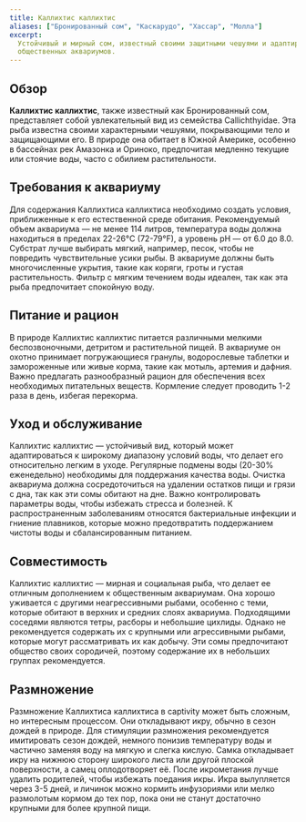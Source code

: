 ```yaml
---
title: Каллихтис каллихтис
aliases: ["Бронированный сом", "Каскарудо", "Хассар", "Молла"]
excerpt:
  Устойчивый и мирный сом, известный своими защитными чешуями и адаптируемостью к различным условиям воды. Идеален для
  общественных аквариумов.
---
```


## Обзор

**Каллихтис каллихтис**, также известный как Бронированный сом, представляет собой увлекательный вид из семейства
Callichthyidae. Эта рыба известна своими характерными чешуями, покрывающими тело и защищающими его. В природе она
обитает в Южной Америке, особенно в бассейнах рек Амазонка и Ориноко, предпочитая медленно текущие или стоячие воды,
часто с обилием растительности.

## Требования к аквариуму

Для содержания Каллихтиса каллихтиса необходимо создать условия, приближенные к его естественной среде обитания.
Рекомендуемый объем аквариума — не менее 114 литров, температура воды должна находиться в пределах 22-26°C (72-79°F), а
уровень pH — от 6.0 до 8.0. Субстрат лучше выбирать мягкий, например, песок, чтобы не повредить чувствительные усики
рыбы. В аквариуме должны быть многочисленные укрытия, такие как коряги, гроты и густая растительность. Фильтр с мягким
течением воды идеален, так как эта рыба предпочитает спокойную воду.

## Питание и рацион

В природе Каллихтис каллихтис питается различными мелкими беспозвоночными, детритом и растительной пищей. В аквариуме он
охотно принимает погружающиеся гранулы, водорослевые таблетки и замороженные или живые корма, такие как мотыль, артемия
и дафния. Важно предлагать разнообразный рацион для обеспечения всех необходимых питательных веществ. Кормление следует
проводить 1-2 раза в день, избегая перекорма.

## Уход и обслуживание

Каллихтис каллихтис — устойчивый вид, который может адаптироваться к широкому диапазону условий воды, что делает его
относительно легким в уходе. Регулярные подмены воды (20-30% еженедельно) необходимы для поддержания качества воды.
Очистка аквариума должна сосредоточиться на удалении остатков пищи и грязи с дна, так как эти сомы обитают на дне. Важно
контролировать параметры воды, чтобы избежать стресса и болезней. К распространенным заболеваниям относятся
бактериальные инфекции и гниение плавников, которые можно предотвратить поддержанием чистоты воды и сбалансированным
питанием.

## Совместимость

Каллихтис каллихтис — мирная и социальная рыба, что делает ее отличным дополнением к общественным аквариумам. Она хорошо
уживается с другими неагрессивными рыбами, особенно с теми, которые обитают в верхних и средних слоях аквариума.
Подходящими соседями являются тетры, расборы и небольшие цихлиды. Однако не рекомендуется содержать их с крупными или
агрессивными рыбами, которые могут рассматривать их как добычу. Эти сомы предпочитают общество своих сородичей, поэтому
содержание их в небольших группах рекомендуется.

## Размножение

Размножение Каллихтиса каллихтиса в captivity может быть сложным, но интересным процессом. Они откладывают икру, обычно
в сезон дождей в природе. Для стимуляции размножения рекомендуется имитировать сезон дождей, немного понизив температуру
воды и частично заменяя воду на мягкую и слегка кислую. Самка откладывает икру на нижнюю сторону широкого листа или
другой плоской поверхности, а самец оплодотворяет её. После икрометания лучше удалить родителей, чтобы избежать поедания
икры. Икра вылупляется через 3-5 дней, и личинок можно кормить инфузориями или мелко размолотым кормом до тех пор, пока
они не станут достаточно крупными для более крупной пищи.
